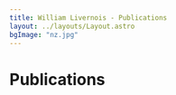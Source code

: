---
title: William Livernois - Publications
layout: ../layouts/Layout.astro
bgImage: "nz.jpg"
---


# Publications

<Publications id="0000-0001-8637-1213" authorFilter="William Livernois"/>